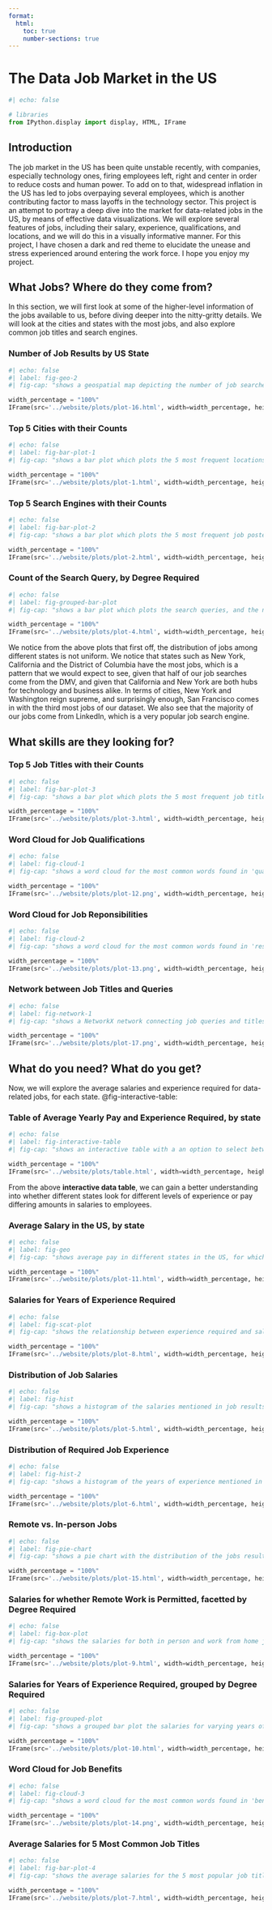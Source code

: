 ```yaml
---
format:
  html:
    toc: true
    number-sections: true
---
```


# The Data Job Market in the US {#home}



```python
#| echo: false

# libraries
from IPython.display import display, HTML, IFrame

```

## Introduction {#introduction}

The job market in the US has been quite unstable recently, with companies, especially technology ones, firing employees left, right and center in order to reduce costs and human power. To add on to that, widespread inflation in the US has led to jobs overpaying several employees, which is another contributing factor to mass layoffs in the technology sector. This project is an attempt to portray a deep dive into the market for data-related jobs in the US, by means of effective data visualizations. We will explore several features of jobs, including their salary, experience, qualifications, and locations, and we will do this in a visually informative manner. For this project, I have chosen a dark and red theme to elucidate the unease and stress experienced around entering the work force. I hope you enjoy my project. 


## What Jobs? Where do they come from?

In this section, we will first look at some of the higher-level information of the jobs available to us, before diving deeper into the nitty-gritty details. We will look at the cities and states with the most jobs, and also explore common job titles and search engines.

### Number of Job Results by US State  {#sec-geo-plot-2 .unnumbered}
```python
#| echo: false
#| label: fig-geo-2
#| fig-cap: "shows a geospatial map depicting the number of job searches per US state, for which job data is available."

width_percentage = "100%"
IFrame(src='../website/plots/plot-16.html', width=width_percentage, height=600)


```

### Top 5 Cities with their Counts {#sec-bar-plot-1 .unnumbered}
```python
#| echo: false
#| label: fig-bar-plot-1
#| fig-cap: "shows a bar plot which plots the 5 most frequent locations, and the number of times they appear in the search."

width_percentage = "100%"
IFrame(src='../website/plots/plot-1.html', width=width_percentage, height=600)


```

### Top 5 Search Engines with their Counts {#sec-bar-plot-2 .unnumbered}
```python
#| echo: false
#| label: fig-bar-plot-2
#| fig-cap: "shows a bar plot which plots the 5 most frequent job posters, and the number of times they appear in the search."

width_percentage = "100%"
IFrame(src='../website/plots/plot-2.html', width=width_percentage, height=600)


```

### Count of the Search Query, by Degree Required {#sec-grouped-bar-plot .unnumbered}
```python
#| echo: false
#| label: fig-grouped-bar-plot
#| fig-cap: "shows a bar plot which plots the search queries, and the number of times they appear based on the degree required."

width_percentage = "100%"
IFrame(src='../website/plots/plot-4.html', width=width_percentage, height=600)


```

We notice from the above plots that first off, the distribution of jobs among different states is not uniform. We notice that states such as New York, California and the District of Columbia have the most jobs, which is a pattern that we would expect to see, given that half of our job searches come from the DMV, and given that California and New York are both hubs for technology and business alike. In terms of cities, New York and Washington reign supreme, and surprisingly enough, San Francisco comes in with the third most jobs of our dataset. We also see that the majority of our jobs come from LinkedIn, which is a very popular job search engine. 

## What skills are they looking for?

### Top 5 Job Titles with their Counts {#sec-bar-plot-3 .unnumbered}
```python
#| echo: false
#| label: fig-bar-plot-3
#| fig-cap: "shows a bar plot which plots the 5 most frequent job titles, and the number of times they appear in the search."

width_percentage = "100%"
IFrame(src='../website/plots/plot-3.html', width=width_percentage, height=600)


```

### Word Cloud for Job Qualifications {#cloud-1 .unnumbered}
```python
#| echo: false
#| label: fig-cloud-1
#| fig-cap: "shows a word cloud for the most common words found in 'qualifications'."

width_percentage = "100%"
IFrame(src='../website/plots/plot-12.png', width=width_percentage, height=600)


```

### Word Cloud for Job Reponsibilities {#cloud-2 .unnumbered}
```python
#| echo: false
#| label: fig-cloud-2
#| fig-cap: "shows a word cloud for the most common words found in 'responsibilities'."

width_percentage = "100%"
IFrame(src='../website/plots/plot-13.png', width=width_percentage, height=600)


```

### Network between Job Titles and Queries {#network-1 .unnumbered}
```python
#| echo: false
#| label: fig-network-1
#| fig-cap: "shows a NetworkX network connecting job queries and titles, depicting the extent of data-related jobs."

width_percentage = "100%"
IFrame(src='../website/plots/plot-17.png', width=width_percentage, height=600)


```


## What do you need? What do you get?

Now, we will explore the average salaries and experience required for data-related jobs, for each state. @fig-interactive-table:

### Table of Average Yearly Pay and Experience Required, by state  {#sec-table .unnumbered}

```python
#| echo: false
#| label: fig-interactive-table
#| fig-cap: "shows an interactive table with a an option to select between average yearly salary and experience required by state."

width_percentage = "100%"
IFrame(src='../website/plots/table.html', width=width_percentage, height=600)


```

::: {.callout-note}
From the above **interactive data table**, we can gain a better understanding into whether different states look for different levels of experience or pay differing amounts in salaries to employees.
:::

### Average Salary in the US, by state  {#sec-geo-plot .unnumbered}
```python
#| echo: false
#| label: fig-geo
#| fig-cap: "shows average pay in different states in the US, for which job data is available."

width_percentage = "100%"
IFrame(src='../website/plots/plot-11.html', width=width_percentage, height=600)


```

### Salaries for Years of Experience Required  {#sec-scatt-plot .unnumbered}
```python
#| echo: false
#| label: fig-scat-plot
#| fig-cap: "shows the relationship between experience required and salary, by degree required."

width_percentage = "100%"
IFrame(src='../website/plots/plot-8.html', width=width_percentage, height=600)


```

### Distribution of Job Salaries {#sec-hist-plot .unnumbered}
```python
#| echo: false
#| label: fig-hist
#| fig-cap: "shows a histogram of the salaries mentioned in job results from the search."

width_percentage = "100%"
IFrame(src='../website/plots/plot-5.html', width=width_percentage, height=600)


```

### Distribution of Required Job Experience {#sec-hist-plot-2 .unnumbered}
```python
#| echo: false
#| label: fig-hist-2
#| fig-cap: "shows a histogram of the years of experience mentioned in job results from the search."

width_percentage = "100%"
IFrame(src='../website/plots/plot-6.html', width=width_percentage, height=600)


```

### Remote vs. In-person Jobs {#sec-pie-chart .unnumbered}
```python
#| echo: false
#| label: fig-pie-chart
#| fig-cap: "shows a pie chart with the distribution of the jobs results for whether they were in-person or remote."

width_percentage = "100%"
IFrame(src='../website/plots/plot-15.html', width=width_percentage, height=600)


```

### Salaries for whether Remote Work is Permitted, facetted by Degree Required  {#sec-box-plot .unnumbered}
```python
#| echo: false
#| label: fig-box-plot
#| fig-cap: "shows the salaries for both in person and work from home jobs, by degree required."

width_percentage = "100%"
IFrame(src='../website/plots/plot-9.html', width=width_percentage, height=600)


```

### Salaries for Years of Experience Required, grouped by Degree Required {#sec-grouped-plot .unnumbered}
```python
#| echo: false
#| label: fig-grouped-plot
#| fig-cap: "shows a grouped bar plot the salaries for varying years of experience, by degree required."

width_percentage = "100%"
IFrame(src='../website/plots/plot-10.html', width=width_percentage, height=600)


```

### Word Cloud for Job Benefits {#cloud-3 .unnumbered}
```python
#| echo: false
#| label: fig-cloud-3
#| fig-cap: "shows a word cloud for the most common words found in 'benefits'."

width_percentage = "100%"
IFrame(src='../website/plots/plot-14.png', width=width_percentage, height=600)

```

### Average Salaries for 5 Most Common Job Titles  {#sec-pop .unnumbered}
```python
#| echo: false
#| label: fig-bar-plot-4
#| fig-cap: "shows the average salaries for the 5 most popular job titles."

width_percentage = "100%"
IFrame(src='../website/plots/plot-7.html', width=width_percentage, height=600)


```


